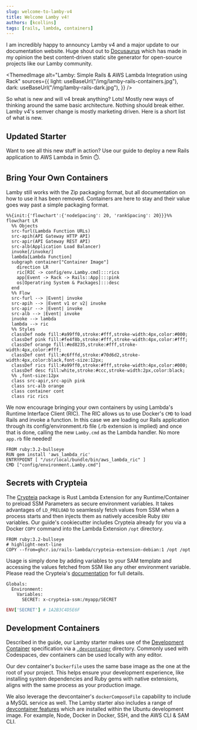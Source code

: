 ```yaml
---
slug: welcome-to-lamby-v4
title: Welcome Lamby v4!
authors: [kcollins]
tags: [rails, lambda, containers]
---
```



I am incredibly happy to announcy Lamby v4 and a major update to our documentation website. Huge shout out to [Docusaurus](https://docusaurus.io) which has made in my opinion the best content-driven static site generator for open-source projects like our Lamby community.

<!--truncate-->

<ThemedImage
  alt="Lamby: Simple Rails & AWS Lambda Integration using Rack"
  sources={{
    light: useBaseUrl("/img/lamby-rails-containers.jpg"),
    dark: useBaseUrl("/img/lamby-rails-dark.jpg"),
  }}
/>

So what is new and will v4 break anything? Lots! Mostly new ways of thinking around the same basic architecture. Nothing should break either. Lamby v4's semver change is mostly marketing driven. Here is a short list of what is new.

## Updated Starter

Want to see all this new stuff in action? Use our <DocLink id="quick-start" /> guide to deploy a new Rails application to AWS Lambda in 5min ⏱️.

## Bring Your Own Containers

Lamby still works with the Zip packaging format, but all documentation on how to use it has been removed. Containers are here to stay and their value goes way past a simple packaging format.

```mermaid
%%{init:{'flowchart':{'nodeSpacing': 20, 'rankSpacing': 20}}}%%
flowchart LR
  %% Objects
  src-furl(Lambda Function URLs)
  src-apih(API Gateway HTTP API)
  src-apir(API Gateway REST API)
  src-alb(Application Load Balancer)
  invoke[/invoke/]
  lambda[Lambda Function]
  subgraph container["Container Image"]
    direction LR
    ric[RIC -> config/env.Lamby.cmd]:::rics
    app[Event -> Rack -> Rails::App]:::pink
    os[Operatring System & Packages]:::desc
  end
  %% Flow
  src-furl --> |Event| invoke
  src-apih --> |Event v1 or v2| invoke
  src-apir --> |Event| invoke
  src-alb --> |Event| invoke
  invoke --> lambda
  lambda --> ric
  %% Styles
  classDef node fill:#a99ff0,stroke:#fff,stroke-width:4px,color:#000;
  classDef pink fill:#fe4f8b,stroke:#fff,stroke-width:4px,color:#fff;
  classDef orange fill:#ed8235,stroke:#fff,stroke-width:4px,color:#fff;
  classDef cont fill:#c6fffd,stroke:#70d6d2,stroke-width:4px,color:black,font-size:12px;
  classDef rics fill:#a99ff0,stroke:#fff,stroke-width:4px,color:#000;
  classDef desc fill:white,stroke:#ccc,stroke-width:2px,color:black;
  %% ,font-size:12px
  class src-apir,src-apih pink
  class src-alb orange
  class container cont
  class ric rics
```

We now encourage bringing your own containers by using Lambda's Runtime Interface Client (RIC). The RIC allows us to use Docker's `CMD` to load Rails and invoke a function. In this case we are loading our Rails application through its config/environment.rb file (.rb extension is implied) and once that is done, calling the new `Lamby.cmd` as the Lambda handler. No more `app.rb`
file needed!

```docker title="Dockerfile"
FROM ruby:3.2-bullseye
RUN gem install 'aws_lambda_ric'
ENTRYPOINT [ "/usr/local/bundle/bin/aws_lambda_ric" ]
CMD ["config/environment.Lamby.cmd"]
```

## Secrets with Crypteia

The [Crypteia](https://github.com/rails-lambda/crypteia) package is Rust Lambda Extension for any Runtime/Container to preload SSM Parameters as secure environment variables. It takes advantages of `LD_PRELOAD` to seamlessly fetch values from SSM when a process starts and then injects them as natively accesible Ruby `ENV` variables. Our <DocLink id="quick-start" /> guide's cookiecutter includes Crypteia already for you via a Docker `COPY` command into the Lambda Extension `/opt` directory.

```docker title="Dockerfile"
FROM ruby:3.2-bullseye
# highlight-next-line
COPY --from=ghcr.io/rails-lambda/crypteia-extension-debian:1 /opt /opt
```

Usage is simply done by adding variables to your SAM template and accessing the values fetched from SSM like any other environment variable. Please read the Crypteia's [documentation](https://github.com/rails-lambda/crypteia) for full details.

```title="template.yaml"
Globals:
  Environment:
    Variables:
      SECRET: x-crypteia-ssm:/myapp/SECRET
```

```ruby
ENV['SECRET'] # 1A2B3C4D5E6F
```

## Development Containers

Described in the <DocLink id="quick-start" /> guide, our Lamby starter makes use of the [Development Container](https://containers.dev) specification via a [`.devcontainer`](https://github.com/rails-lambda/lamby-cookiecutter/tree/master/%7B%7Bcookiecutter.project_name%7D%7D/.devcontainer) directory. Commonly used with Codespaces, dev containers can be used locally with any editor.

Our dev container's `Dockerfile` uses the same base image as the one at the root of your project. This helps ensure your development experience, like installing system dependencies and Ruby gems with native extensions, aligns with the same process as your production image.

We also leverage the devcontainer's `dockerComposeFile` capability to include a MySQL service as well. The Lamby starter also includes a range of [devcontainer features](https://containers.dev/features) which are installed within the Ubuntu development image. For example, Node, Docker in Docker, SSH, and the AWS CLI & SAM CLI.
